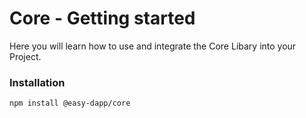 # Core - Getting started

Here you will learn how to use and integrate the Core Libary into your Project.

### Installation

```
npm install @easy-dapp/core
```